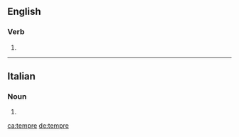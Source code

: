==English==

===Verb===
{{en-verb|tempr}}

# {{obsolete form of|temper|lang=en}}

----

==Italian==

===Noun===
{{head|it|noun plural form|g=f}}

# {{plural of|tempra|lang=it}}

[[ca:tempre]]
[[de:tempre]]